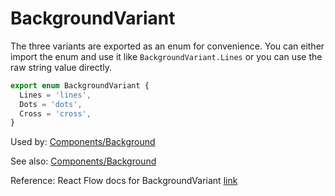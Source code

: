 
<Meta title="React Flow/Types/BackgroundVariant" />

# BackgroundVariant

The three variants are exported as an enum for convenience. You can either import the enum and use it like `BackgroundVariant.Lines` or you can use the raw string value directly.

```ts
export enum BackgroundVariant {
  Lines = 'lines',
  Dots = 'dots',
  Cross = 'cross',
}
```

Used by: [Components/Background](?path=/story/react-flow-components-background--lines)

See also: [Components/Background](?path=/story/react-flow-components-background--lines)

Reference: React Flow docs for BackgroundVariant [link](https://reactflow.dev/api-reference/types/background-variant)
